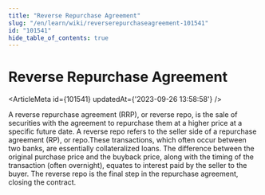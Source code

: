 ```yaml
---
title: "Reverse Repurchase Agreement"
slug: "/en/learn/wiki/reverserepurchaseagreement-101541"
id: "101541"
hide_table_of_contents: true
---
```



# Reverse Repurchase Agreement

<ArticleMeta id={101541} updatedAt={'2023-09-26 13:58:58'} />
<div className='border-solid border-b border-t-0 my-4 border-[var(--ifm-color-gray-300)]' />

A reverse repurchase agreement (RRP), or reverse repo, is the sale of securities with the agreement to repurchase them at a higher price at a specific future date. A reverse repo refers to the seller side of a repurchase agreement (RP), or repo.These transactions, which often occur between two banks, are essentially collateralized loans. The difference between the original purchase price and the buyback price, along with the timing of the transaction (often overnight), equates to interest paid by the seller to the buyer. The reverse repo is the final step in the repurchase agreement, closing the contract.
